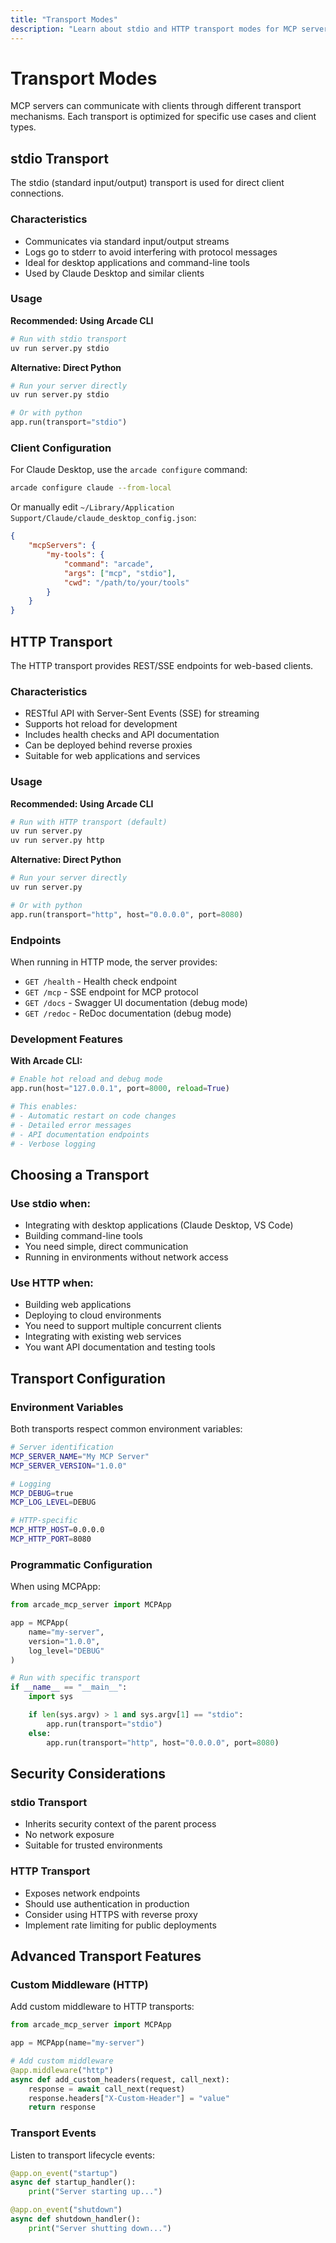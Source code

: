 ```yaml
---
title: "Transport Modes"
description: "Learn about stdio and HTTP transport modes for MCP servers"
---
```


# Transport Modes

MCP servers can communicate with clients through different transport mechanisms. Each transport is optimized for specific use cases and client types.

## stdio Transport

The stdio (standard input/output) transport is used for direct client connections.

### Characteristics

- Communicates via standard input/output streams
- Logs go to stderr to avoid interfering with protocol messages
- Ideal for desktop applications and command-line tools
- Used by Claude Desktop and similar clients

### Usage

**Recommended: Using Arcade CLI**

```bash
# Run with stdio transport
uv run server.py stdio
```

**Alternative: Direct Python**

```python
# Run your server directly
uv run server.py stdio

# Or with python
app.run(transport="stdio")
```

### Client Configuration

For Claude Desktop, use the `arcade configure` command:

```bash
arcade configure claude --from-local
```

Or manually edit `~/Library/Application Support/Claude/claude_desktop_config.json`:

```json
{
    "mcpServers": {
        "my-tools": {
            "command": "arcade",
            "args": ["mcp", "stdio"],
            "cwd": "/path/to/your/tools"
        }
    }
}
```

## HTTP Transport

The HTTP transport provides REST/SSE endpoints for web-based clients.

### Characteristics

- RESTful API with Server-Sent Events (SSE) for streaming
- Supports hot reload for development
- Includes health checks and API documentation
- Can be deployed behind reverse proxies
- Suitable for web applications and services

### Usage

**Recommended: Using Arcade CLI**

```bash
# Run with HTTP transport (default)
uv run server.py
uv run server.py http
```

**Alternative: Direct Python**

```python
# Run your server directly
uv run server.py

# Or with python
app.run(transport="http", host="0.0.0.0", port=8080)
```

### Endpoints

When running in HTTP mode, the server provides:

- `GET /health` - Health check endpoint
- `GET /mcp` - SSE endpoint for MCP protocol
- `GET /docs` - Swagger UI documentation (debug mode)
- `GET /redoc` - ReDoc documentation (debug mode)

### Development Features

**With Arcade CLI:**

```python
# Enable hot reload and debug mode
app.run(host="127.0.0.1", port=8000, reload=True)

# This enables:
# - Automatic restart on code changes
# - Detailed error messages
# - API documentation endpoints
# - Verbose logging
```

## Choosing a Transport

### Use stdio when:

- Integrating with desktop applications (Claude Desktop, VS Code)
- Building command-line tools
- You need simple, direct communication
- Running in environments without network access

### Use HTTP when:

- Building web applications
- Deploying to cloud environments
- You need to support multiple concurrent clients
- Integrating with existing web services
- You want API documentation and testing tools

## Transport Configuration

### Environment Variables

Both transports respect common environment variables:

```bash
# Server identification
MCP_SERVER_NAME="My MCP Server"
MCP_SERVER_VERSION="1.0.0"

# Logging
MCP_DEBUG=true
MCP_LOG_LEVEL=DEBUG

# HTTP-specific
MCP_HTTP_HOST=0.0.0.0
MCP_HTTP_PORT=8080
```

### Programmatic Configuration

When using MCPApp:

```python
from arcade_mcp_server import MCPApp

app = MCPApp(
    name="my-server",
    version="1.0.0",
    log_level="DEBUG"
)

# Run with specific transport
if __name__ == "__main__":
    import sys

    if len(sys.argv) > 1 and sys.argv[1] == "stdio":
        app.run(transport="stdio")
    else:
        app.run(transport="http", host="0.0.0.0", port=8080)
```

## Security Considerations

### stdio Transport

- Inherits security context of the parent process
- No network exposure
- Suitable for trusted environments

### HTTP Transport

- Exposes network endpoints
- Should use authentication in production
- Consider using HTTPS with reverse proxy
- Implement rate limiting for public deployments

## Advanced Transport Features

### Custom Middleware (HTTP)

Add custom middleware to HTTP transports:

```python
from arcade_mcp_server import MCPApp

app = MCPApp(name="my-server")

# Add custom middleware
@app.middleware("http")
async def add_custom_headers(request, call_next):
    response = await call_next(request)
    response.headers["X-Custom-Header"] = "value"
    return response
```

### Transport Events

Listen to transport lifecycle events:

```python
@app.on_event("startup")
async def startup_handler():
    print("Server starting up...")

@app.on_event("shutdown")
async def shutdown_handler():
    print("Server shutting down...")
```


